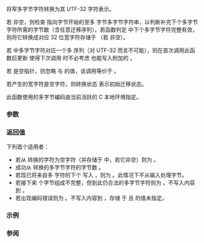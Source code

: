 {{cpp/title|mbrtoc32}}
{{cpp/string/multibyte/navbar}}
{{ddcl|header=cuchar|since=c++11|
std::size_t mbrtoc32( char32_t* pc32,
                      const char* s,
                      std::size_t n,
                      std::mbstate_t* ps );
}}

将窄多字节字符转换为其 UTF-32 字符表示。

若 {{c|s}} 非空，则检查 {{c|s}} 指向字节开始的至多 {{c|n}} 字节多字节字符串，以判断补完下个多字节字符所需的字节数（含任意迁移序列）。若函数判定 {{tt|s}} 中下个多字节字符完整有效，则将它转换成对应 32 位宽字符存储于 {{c|*pc32}}（若 {{c|pc32}} 非空）。

若 {{c|*s}} 中多字节字符对应一个多 {{tt|char32_t}} 序列（对 UTF-32 而言不可能），则在首次调用此函数后更新 {{c|*ps}} 使得下次调用 {{tt|mbrtoc32}} 时不必考虑 {{c|*s}} 也能写入附加的 {{c/core|char32_t}}。

若 {{c|s}} 是空指针，则忽略 {{c|n}} 与 {{c|pc32}} 的值，该调用等价于 {{c|std::mbrtoc32(NULL, "", 1, ps)}}。

若产生的宽字符是空字符，则转换状态 {{c|*ps}} 表示初始迁移状态。

此函数使用的多字节编码由当前活跃的 C 本地环境指定。

===参数===
{{par begin}}
{{par|pc32|指向将写入产生的 32 位宽字符的位置的指针}}
{{par|s|指向用作输入的多字节字符串的指针}}
{{par|n|{{c|s}} 中能检验的字节数上的限制}}
{{par|ps|指向转译多字节字符串时所用的转换状态对象的指针}}
{{par end}}

===返回值===
下列首个适用者：
* 若从 {{c|s}} 转换的字符为空字符（并存储于 {{c|*pc32}} 中，若它非空）则为 {{c|0}}。
* 成功从 {{c|s}} 转换的多字节字符的字节数 {{c|[1...n]}}。
* 若现已将来自多 {{c/core|char32_t}} 字符的下个 {{c/core|char32_t}} 写入 {{c|*pc32}}，则为 {{c|-3}}。此情况下不从输入处理字节。
* 若接下来 {{c|n}} 个字节组成不完整，但到此仍合法的多字节字符则为 {{c|-2}}。不写入内容到 {{c|*pc32}}。
* 若出现编码错误则为 {{c|-1}}。不写入内容到 {{c|*pc32}}，存储 {{lc|EILSEQ}} 于 {{lc|errno}} 且 {{c|*ps}} 的值未指定。

===示例===
{{example
|code=
#include &lt;cassert&gt;
#include &lt;clocale&gt;
#include &lt;cstring&gt;
#include &lt;cuchar&gt;
#include &lt;cwchar&gt;
#include &lt;iomanip&gt;
#include &lt;iostream&gt;

int main()
{
    std::setlocale(LC_ALL, "en_US.utf8");

    std::string str = "z\u00df\u6c34\U0001F34C"; // 即 u8"zß水🍌"

    std::cout &lt;&lt; "处理 " &lt;&lt; str.size() &lt;&lt; " 个字节: [ " &lt;&lt; std::showbase;
    for (unsigned char c : str)
        std::cout &lt;&lt; std::hex &lt;&lt; +c &lt;&lt; ' ';
    std::cout &lt;&lt; "]\n";

    std::mbstate_t state{}; // 零初始化为初始状态
    char32_t c32;
    const char* ptr = str.c_str(), *end = str.c_str() + str.size() + 1;

    while (std::size_t rc = std::mbrtoc32(&amp;c32, ptr, end - ptr, &amp;state))
    {
        std::cout &lt;&lt; "下一个 UTF-32 字符: " &lt;&lt; std::hex
                  &lt;&lt; static_cast&lt;int&gt;(c32) &lt;&lt; " 来自 ";
        assert(rc != (std::size_t)-3); // UTF-32 中没有代理对
        if (rc == (std::size_t)-1)
            break;
        if (rc == (std::size_t)-2)
            break;
        std::cout &lt;&lt; std::dec &lt;&lt; rc &lt;&lt; " 个字符 [ ";
        for (std::size_t n = 0; n &lt; rc; ++n)
            std::cout &lt;&lt; std::hex &lt;&lt; +static_cast&lt;unsigned char&gt;(ptr[n]) &lt;&lt; ' ';
        std::cout &lt;&lt; "]\n";
        ptr += rc;
    }
}
|output=
处理 10 个字节: [ 0x7a 0xc3 0x9f 0xe6 0xb0 0xb4 0xf0 0x9f 0x8d 0x8c ]
下一个 UTF-32 字符: 0x7a 来自 1 个字符 [ 0x7a ]
下一个 UTF-32 字符: 0xdf 来自 2 个字符 [ 0xc3 0x9f ]
下一个 UTF-32 字符: 0x6c34 来自3 个字符 [ 0xe6 0xb0 0xb4 ]
下一个 UTF-32 字符: 0x1f34c 来自 4 个字符 [ 0xf0 0x9f 0x8d 0x8c ]
}}

===参阅===
{{dsc begin}}
{{dsc inc|cpp/string/multibyte/dsc c32rtomb}}
{{dsc inc|cpp/locale/codecvt/dsc do_in|mem=std::codecvt&lt;char32_t, char, std::mbstate_t&gt;}}
{{dsc see c|c/string/multibyte/mbrtoc32}}
{{dsc end}}

{{langlinks|de|en|es|fr|it|ja|pt|ru}}
